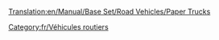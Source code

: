 [[Translation:en/Manual/Base Set/Road Vehicles/Paper Trucks]]

{{fr/Vehicule routier|nom      = Camion de papier Uhl
  |img      = Uhl_Paper_Truck.png
  |prix     = 4 592£ (9 184$)
  |vitesse  = 48 km/h (30 mph)
  |annualite= 421£ (842$)
  |design   = 1936
  |vie      = 15
  |capacite = 15 tonnes de papier
}}
{{fr/Vehicule routier|nom      = Camion de papier Balogh
  |img      = Balogh_Paper_Truck.png
  |prix     = 5 535£ (11 070$)
  |vitesse  = 88 km/h (55 mph)
  |annualite= 787£ (1 574$)
  |design   = 1979
  |vie      = 15
  |capacite = 18 tonnes de papier
}}
{{fr/Vehicule routier|nom      = Camion de papier MPS
  |img      = MPS_Paper_Truck.png
  |prix     = 5 945£ (11 890$)
  |vitesse  = 112 km/h (70 mph)
  |annualite= 1 125£ (2 250$)
  |design   = 2007
  |vie      = 15
  |capacite = 20 tonnes de papier
}}

[[Category:fr/Véhicules routiers]]